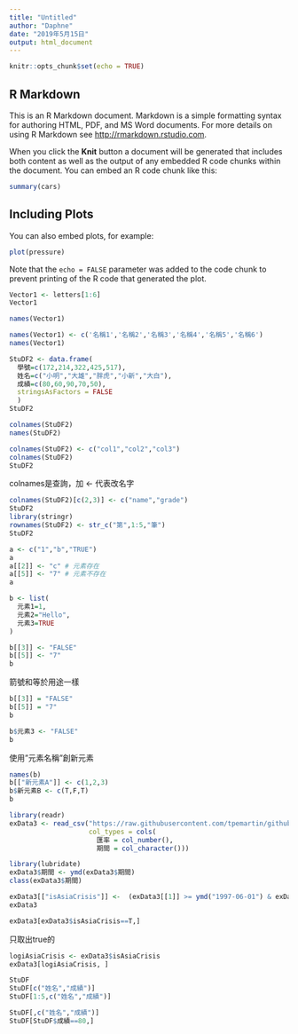 ```yaml
---
title: "Untitled"
author: "Daphne"
date: "2019年5月15日"
output: html_document
---
```


```r
knitr::opts_chunk$set(echo = TRUE)
```

## R Markdown

This is an R Markdown document. Markdown is a simple formatting syntax for authoring HTML, PDF, and MS Word documents. For more details on using R Markdown see <http://rmarkdown.rstudio.com>.

When you click the **Knit** button a document will be generated that includes both content as well as the output of any embedded R code chunks within the document. You can embed an R code chunk like this:

```r
summary(cars)
```

## Including Plots

You can also embed plots, for example:

```r
plot(pressure)
```

Note that the `echo = FALSE` parameter was added to the code chunk to prevent printing of the R code that generated the plot.
```r
Vector1 <- letters[1:6]
Vector1

names(Vector1)
```

```r
names(Vector1) <- c('名稱1','名稱2','名稱3','名稱4','名稱5','名稱6')
names(Vector1)
```

```r
StuDF2 <- data.frame(
  學號=c(172,214,322,425,517),
  姓名=c("小明","大雄","胖虎","小新","大白"),
  成績=c(80,60,90,70,50),
  stringsAsFactors = FALSE
  )
StuDF2 
```

```r
colnames(StuDF2)
names(StuDF2)
```

```r
colnames(StuDF2) <- c("col1","col2","col3")
colnames(StuDF2)
StuDF2
```
colnames是查詢，加 <- 代表改名字
```r
colnames(StuDF2)[c(2,3)] <- c("name","grade")
StuDF2
library(stringr)
rownames(StuDF2) <- str_c("第",1:5,"筆")
StuDF2
```

```r
a <- c("1","b","TRUE")
a
a[[2]] <- "c" # 元素存在
a[[5]] <- "7" # 元素不存在
a
```

```r
b <- list(
  元素1=1,
  元素2="Hello",
  元素3=TRUE
)
```

```r
b[[3]] <- "FALSE"
b[[5]] <- "7"
b
```
箭號和等於用途一樣
```r
b[[3]] = "FALSE"
b[[5]] = "7"
b
```

```r
b$元素3 <- "FALSE"
b
```
使用"元素名稱"創新元素
```r
names(b)
b[["新元素A"]] <- c(1,2,3)
b$新元素B <- c(T,F,T)
b
```

```r
library(readr)
exData3 <- read_csv("https://raw.githubusercontent.com/tpemartin/github-data/master/exData3.csv",
                    col_types = cols(
                      匯率 = col_number(),
                      期間 = col_character()))
```

```r
library(lubridate)
exData3$期間 <- ymd(exData3$期間)
class(exData3$期間)
```

```r
exData3[["isAsiaCrisis"]] <-  (exData3[[1]] >= ymd("1997-06-01") & exData3[[1]] <= ymd("1998-12-01"))
exData3
```

```r
exData3[exData3$isAsiaCrisis==T,]
```
只取出true的
```r
logiAsiaCrisis <- exData3$isAsiaCrisis
exData3[logiAsiaCrisis, ]
```

```r
StuDF
StuDF[c("姓名","成績")] 
StuDF[1:5,c("姓名","成績")] 
```

```r
StuDF[,c("姓名","成績")]
StuDF[StuDF$成績==80,]
```

```r

```

